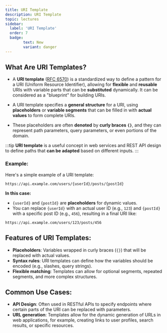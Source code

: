 ```yaml
---
title: URI Template
description: URI Template
topic: lectures
sidebar:
  label: 'URI Template'
  order: 7
  badge: 
        text: New
        variant: danger
---
```


## What Are URI Templates?

- A **URI template** ([RFC 6570](https://datatracker.ietf.org/doc/html/rfc6570)) is a standardized way to define a pattern for a URI (Uniform Resource Identifier), allowing for **flexible** and **reusable** URIs with variable parts that can be **substituted** dynamically. It can be considered as a "blueprint" for building URIs.

- A URI template specifies a **general structure** for a URI, using **placeholders** or **variable segments** that can be filled in with **actual values** to form complete URIs. 

- These placeholders are often **denoted** by **curly braces** **`{}`**, and they can represent path parameters, query parameters, or even portions of the domain.

:::tip
**URI template** is a useful concept in web services and REST API design to define paths that **can be adapted** based on different inputs.
:::

### Example:
Here's a simple example of a URI template:

```
https://api.example.com/users/{userId}/posts/{postId}
```
**In this case:**
- `{userId}` and `{postId}` are **placeholders** for dynamic values.
- You can replace `{userId}` with an actual user ID (e.g., `123`) and `{postId}` with a specific post ID (e.g., `456`), resulting in a final URI like:

```
https://api.example.com/users/123/posts/456
```

## Features of URI Templates:
- **Placeholders**: Variables wrapped in curly braces (`{}`) that will be replaced with actual values.
- **Syntax rules**: URI templates can define how the variables should be encoded (e.g., slashes, query strings).
- **Flexible matching**: Templates can allow for optional segments, repeated segments, and more complex structures.

## Common Use Cases:
- **API Design**: Often used in RESTful APIs to specify endpoints where certain parts of the URI can be replaced with parameters.
- **URL generation**: Templates allow for the dynamic generation of URLs in web applications, for example, creating links to user profiles, search results, or specific resources.
